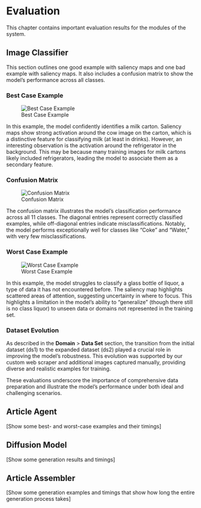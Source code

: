 # Evaluation

This chapter contains important evaluation results for the modules of the system.

## Image Classifier
This section outlines one good example with saliency maps and one bad example with saliency maps. It also includes a confusion matrix to show the model's performance across all classes.

### Best Case Example
![Best Case Example](images/evaluation/Best_Case.png)

In this example, the model confidently identifies a milk carton. Saliency maps show strong activation around the cow image on the carton, which is a distinctive feature for classifying milk (at least in drinks). However, an interesting observation is the activation around the refrigerator in the background. This may be because many training images for milk cartons likely included refrigerators, leading the model to associate them as a secondary feature.

### Confusion Matrix
![Confusion Matrix](images/evaluation/matrix.png)

The confusion matrix illustrates the model's classification performance across all 11 classes. The diagonal entries represent correctly classified examples, while off-diagonal entries indicate misclassifications. Notably, the model performs exceptionally well for classes like "Coke" and "Water," with very few misclassifications.

### Worst Case Example
![Worst Case Example](images/evaluation/Worst_Case_5.png)

In this example, the model struggles to classify a glass bottle of liquor, a type of data it has not encountered before. The saliency map highlights scattered areas of attention, suggesting uncertainty in where to focus. This highlights a limitation in the model's ability to "generalize" (though there still is no class liquor) to unseen data or domains not represented in the training set.

### Dataset Evolution
As described in the **Domain** > **Data Set** section, the transition from the initial dataset (ds1) to the expanded dataset (ds2) played a crucial role in improving the model's robustness. This evolution was supported by our custom web scraper and additional images captured manually, providing diverse and realistic examples for training.

These evaluations underscore the importance of comprehensive data preparation and illustrate the model's performance under both ideal and challenging scenarios.



## Article Agent 

[Show some best- and worst-case examples and their timings]

## Diffusion Model 

[Show some generation results and timings]

## Article Assembler 

[Show some generation examples and timings that show how long the entire generation process takes]